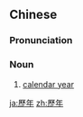 {{also|历年}}
==Chinese==
{{zh-forms|s=历年}}

===Pronunciation===
{{zh-pron
|m=lìnián
|c=lik6 nin4
|cat=n
}}

===Noun===
{{zh-noun}}

# [[calendar year]]

{{zh-cat|Time|Intermediate}}

[[ja:歷年]]
[[zh:歷年]]